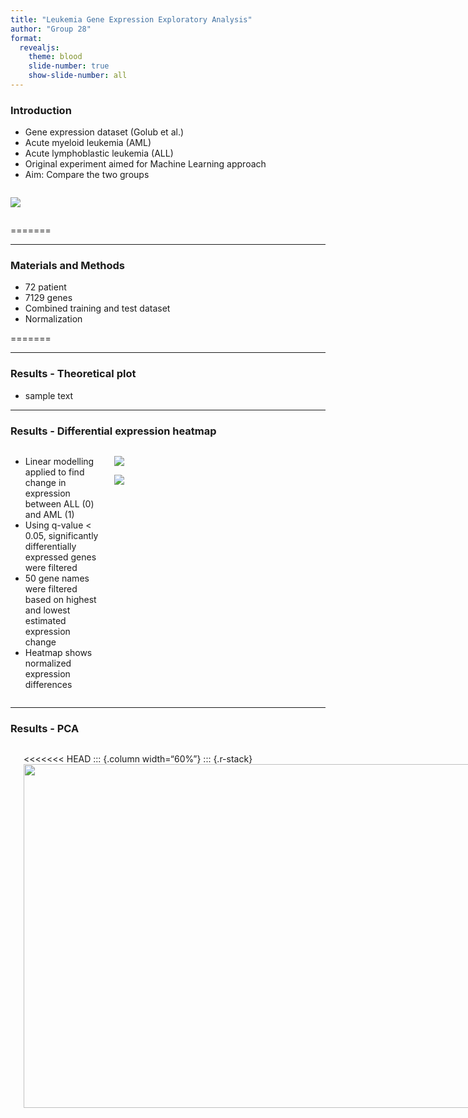 ```yaml
---
title: "Leukemia Gene Expression Exploratory Analysis"
author: "Group 28"
format: 
  revealjs:
    theme: blood
    slide-number: true
    show-slide-number: all
---
```


### Introduction
- Gene expression dataset (Golub et al.)
- Acute myeloid leukemia (AML)
- Acute lymphoblastic leukemia (ALL)
- Original experiment aimed for Machine Learning approach
- Aim: Compare the two groups

::: {.column width="50%"}
::: {.r-stack}
![](../results/99_leukemia.jpg){fig-align="left"}

:::
:::
=======

------------------------------------------------------------------------

### Materials and Methods
- 72 patient
- 7129 genes
- Combined training and test dataset
- Normalization

=======

------------------------------------------------------------------------

### Results - Theoretical plot

-   sample text

------------------------------------------------------------------------

### Results - Differential expression heatmap {.smaller}

::: columns
::: {.column width="30%"}
::: r-fit-text
-   Linear modelling applied to find change in expression between ALL (0) and AML (1)
-   Using q-value \< 0.05, significantly differentially expressed genes were filtered
-   50 gene names were filtered based on highest and lowest estimated expression change\
-   Heatmap shows normalized expression differences
:::
:::

::: {.column width="70%"}
::: {.r-stack}
![](../results/05_heatmap_1.png){.fragment .fade-in-then-out}


![](../results/05_heatmap_2.png){.fragment .fade-in-then-out}
:::
:::
:::

------------------------------------------------------------------------

### Results - PCA {.smaller}
::: columns
::: {.column width="40%"}
::: {.r-fit-text}
- 59 PCs explain 95% of variance in the data, top 2 - 26%
- PCA data points stratified by cancer type.
- PC1 - AML points spread out, ALL points more clustered
- PC2 - ALL points spread out, AML points more clustered.
:::
:::

<<<<<<< HEAD
::: {.column width="60%"}
::: {.r-stack}
![](../results/05_pc_barplot.png){.fragment .fade-in-then-out width="900" height="550"}

![](../results/05_pca.png){.fragment .fade-in-then-out}


=======
::: r-stack
![](../results/04_mean_expression_hist_general.png)
>>>>>>> 15e19cc3000993f0ed292395c09c7d599bf54c62
:::
:::
:::
